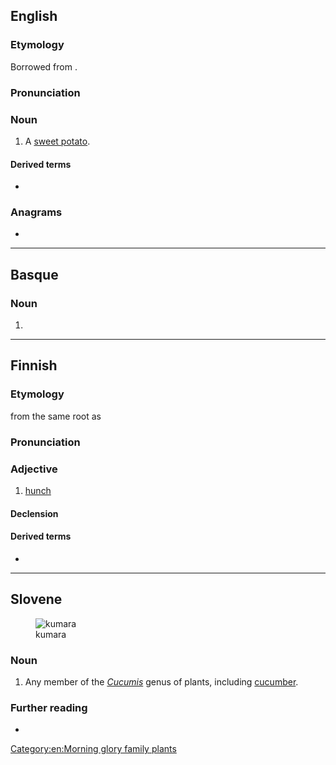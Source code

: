 {{also|Kumara|kūmara}}
==English==

===Etymology===
Borrowed from {{bor|en|mi|kūmara}}.

===Pronunciation===
{{IPA|en|/ˈkuːməɹə/}}

===Noun===
{{en-noun|s|kumara}}

# {{lb|en|New Zealand}} A [[sweet potato]].

====Derived terms====
* {{l|en|suck the kumara}}

===Anagrams===
* {{anagrams|en|a=aakmru|karamu}}

[[Category:en:Morning glory family plants]]

----

==Basque==

===Noun===
{{head|eu|noun form}}

# {{inflection of|eu|kuma||all|s}}

----

==Finnish==

===Etymology===
{{suffix|fi||alt1=kuma-|ra}} from the same root as {{m|fi|kumota}}

===Pronunciation===
{{fi-p}}

===Adjective===
{{fi-adj|kumar|ampi|in}}

# [[hunch]] {{gloss|bent, bowed posture}}
#: {{coi|fi|olla '''kumarassa'''|to [[hunch]]}}

====Declension====
{{fi-decl-koira|pos=adj|kumar|||a}}

====Derived terms====
* {{l|fi|kumaruus}}

----

==Slovene==
[[File:Cucumis dipsaceus leaves and fruit.jpg|thumb|kumara]]

===Noun===
{{sl-noun||f}}

# Any member of the ''[[Cucumis]]'' genus of plants, including [[cucumber]].

===Further reading===
* {{R:sl:Fran}}

{{c|sl|Gourd family plants|Vegetables}}